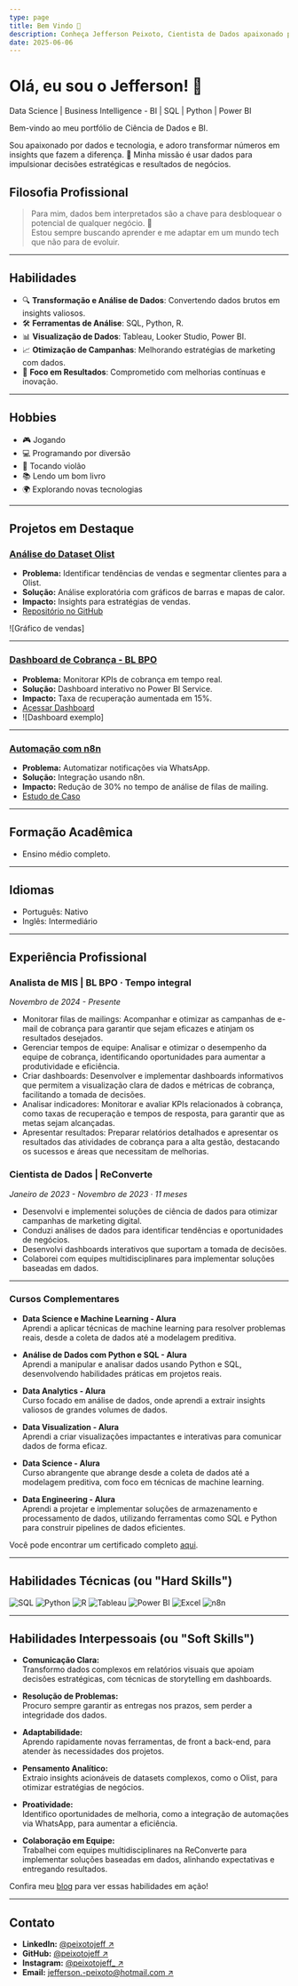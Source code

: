 ```yaml
---
type: page
title: Bem Vindo 👋
description: Conheça Jefferson Peixoto, Cientista de Dados apaixonado por transformar dados em insights valiosos.
date: 2025-06-06
---
```


# Olá, eu sou o Jefferson! 👋
Data Science | Business Intelligence - BI | SQL | Python | Power BI

Bem-vindo ao meu portfólio de Ciência de Dados e BI.

Sou apaixonado por dados e tecnologia, e adoro transformar números em insights que fazem a diferença. 🚀
Minha missão é usar dados para impulsionar decisões estratégicas e resultados de negócios.



## Filosofia Profissional

> Para mim, dados bem interpretados são a chave para desbloquear o potencial de qualquer negócio. 🔑  
> Estou sempre buscando aprender e me adaptar em um mundo tech que não para de evoluir.

---

## Habilidades

- 🔍 **Transformação e Análise de Dados**: Convertendo dados brutos em insights valiosos.
- 🛠️ **Ferramentas de Análise**: SQL, Python, R.
- 📊 **Visualização de Dados**: Tableau, Looker Studio, Power BI.
- 📈 **Otimização de Campanhas**: Melhorando estratégias de marketing com dados.
- 🎯 **Foco em Resultados**: Comprometido com melhorias contínuas e inovação.

---

## Hobbies

- 🎮 Jogando
- 💻 Programando por diversão
- 🎸 Tocando violão
- 📚 Lendo um bom livro
- 🌍 Explorando novas tecnologias

---

## Projetos em Destaque

### [Análise do Dataset Olist](posts/olist-analise)
- **Problema:** Identificar tendências de vendas e segmentar clientes para a Olist.
- **Solução:** Análise exploratória com gráficos de barras e mapas de calor.
- **Impacto:** Insights para estratégias de vendas.
- [Repositório no GitHub](https://github.com/seuusuario/olist-analise)

![Gráfico de vendas]

---

### [Dashboard de Cobrança - BL BPO](posts/dashboard-cobranca)
- **Problema:** Monitorar KPIs de cobrança em tempo real.
- **Solução:** Dashboard interativo no Power BI Service.
- **Impacto:** Taxa de recuperação aumentada em 15%.
- [Acessar Dashboard](https://app.powerbi.com/...)  
- ![Dashboard exemplo]

---

### [Automação com n8n](posts/automacao-n8n)
- **Problema:** Automatizar notificações via WhatsApp.
- **Solução:** Integração usando n8n.
- **Impacto:** Redução de 30% no tempo de análise de filas de mailing.
- [Estudo de Caso](posts/automacao-n8n)

---

## Formação Acadêmica

- Ensino médio completo.

---

## Idiomas

- Português: Nativo
- Inglês: Intermediário

---

## Experiência Profissional

### Analista de MIS | BL BPO · Tempo integral  
*Novembro de 2024 - Presente*

- Monitorar filas de mailings: Acompanhar e otimizar as campanhas de e-mail de cobrança para garantir que sejam eficazes e atinjam os resultados desejados.
- Gerenciar tempos de equipe: Analisar e otimizar o desempenho da equipe de cobrança, identificando oportunidades para aumentar a produtividade e eficiência.
- Criar dashboards: Desenvolver e implementar dashboards informativos que permitem a visualização clara de dados e métricas de cobrança, facilitando a tomada de decisões.
- Analisar indicadores: Monitorar e avaliar KPIs relacionados à cobrança, como taxas de recuperação e tempos de resposta, para garantir que as metas sejam alcançadas.
- Apresentar resultados: Preparar relatórios detalhados e apresentar os resultados das atividades de cobrança para a alta gestão, destacando os sucessos e áreas que necessitam de melhorias.


### Cientista de Dados | ReConverte  
*Janeiro de 2023 - Novembro de 2023 · 11 meses*

- Desenvolvi e implementei soluções de ciência de dados para otimizar campanhas de marketing digital.
- Conduzi análises de dados para identificar tendências e oportunidades de negócios.
- Desenvolvi dashboards interativos que suportam a tomada de decisões.
- Colaborei com equipes multidisciplinares para implementar soluções baseadas em dados.


---

### Cursos Complementares

- **Data Science e Machine Learning - Alura**  
  Aprendi a aplicar técnicas de machine learning para resolver problemas reais, desde a coleta de dados até a modelagem preditiva.

- **Análise de Dados com Python e SQL - Alura**  
  Aprendi a manipular e analisar dados usando Python e SQL, desenvolvendo habilidades práticas em projetos reais.

- **Data Analytics - Alura**  
  Curso focado em análise de dados, onde aprendi a extrair insights valiosos de grandes volumes de dados.

- **Data Visualization - Alura**  
  Aprendi a criar visualizações impactantes e interativas para comunicar dados de forma eficaz.

- **Data Science - Alura**  
  Curso abrangente que abrange desde a coleta de dados até a modelagem preditiva, com foco em técnicas de machine learning.

- **Data Engineering - Alura**  
  Aprendi a projetar e implementar soluções de armazenamento e processamento de dados, utilizando ferramentas como SQL e Python para construir pipelines de dados eficientes.

Você pode encontrar um certificado completo [aqui](https://cursos.alura.com.br/user/jefferson--peixoto/fullCertificate/7d79ee7c787e72971e1ac88fbf1cd91c).

---

## Habilidades Técnicas (ou "Hard Skills")

<div style={{ display: "flex", flexWrap: "wrap", gap: "12px", alignItems: "center", margin: "12px 0" }}>
    <img src="https://img.shields.io/badge/SQL-4479A1?style=for-the-badge&logo=postgresql&logoColor=white" alt="SQL" />
    <img src="https://img.shields.io/badge/Python-3776AB?style=for-the-badge&logo=python&logoColor=white" alt="Python" />
    <img src="https://img.shields.io/badge/R-276DC3?style=for-the-badge&logo=r&logoColor=white" alt="R" />
    <img src="https://img.shields.io/badge/Tableau-E97627?style=for-the-badge&logo=tableau&logoColor=white" alt="Tableau" />
    <img src="https://img.shields.io/badge/Power%20BI-F2C811?style=for-the-badge&logo=powerbi&logoColor=black" alt="Power BI" />
    <img src="https://img.shields.io/badge/Excel-217346?style=for-the-badge&logo=microsoft-excel&logoColor=white" alt="Excel" />
    <img src="https://img.shields.io/badge/n8n-4285F4?style=for-the-badge&logo=n8n&logoColor=white" alt="n8n" />
</div>

---

## Habilidades Interpessoais (ou "Soft Skills")

- **Comunicação Clara:**  
  Transformo dados complexos em relatórios visuais que apoiam decisões estratégicas, com técnicas de storytelling em dashboards.

- **Resolução de Problemas:**  
  Procuro sempre garantir as entregas nos prazos, sem perder a integridade dos dados.

- **Adaptabilidade:**  
  Aprendo rapidamente novas ferramentas, de front a back-end, para atender às necessidades dos projetos.

- **Pensamento Analítico:**  
  Extraio insights acionáveis de datasets complexos, como o Olist, para otimizar estratégias de negócios.

- **Proatividade:**  
  Identifico oportunidades de melhoria, como a integração de automações via WhatsApp, para aumentar a eficiência.

- **Colaboração em Equipe:**  
  Trabalhei com equipes multidisciplinares na ReConverte para implementar soluções baseadas em dados, alinhando expectativas e entregando resultados.

Confira meu [blog](/posts) para ver essas habilidades em ação!

---


## Contato

- **LinkedIn:** [@peixotojeff  ↗ ](https://www.linkedin.com/in/peixotojeff)
- **GitHub:** [@peixotojeff  ↗ ](https://github.com/peixotojeff)
- **Instagram:** [@peixotojeff_  ↗ ](https://instagram.com/peixotojeff_)
- **Email:** [jefferson.-peixoto@hotmail.com  ↗ ](mailto:jefferson.-peixoto@hotmail.com)


